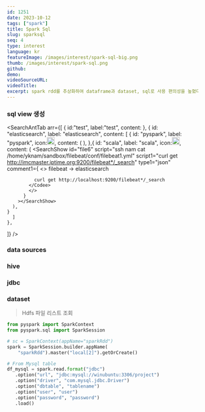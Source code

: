 ```yaml
---
id: 1251
date: 2023-10-12
tags: ["spark"]
title: Spark Sql
slug: sparksql
seq: 4
type: interest
language: kr
featureImage: /images/interest/spark-sql-big.png
thumb: /images/interest/spark-sql.png
github:
demo:
videoSourceURL:
videoTitle:
excerpt: spark rdd를 추상화하여 dataframe과 dataset, sql로 사용 편의성을 높혔다.
---
```


### sql view 생성

<SearchAntTab
  arr={[
    {
      id:"test",
      label:"test",
      content:<SearchShow
  id="dvela3"
  script="ssh yknam@namubuntu curl GET http://namubuntu:9200/nginx-2023.10.25/_mapping"
  type="json"
/>
    },
    {
      id: "elasticsearch",
      label: "elasticsearch",
      content: [
         {
      id: "pyspark",
      label: "pyspark",
      icon:<img src="/images/interest/pyspark_icon.png" width="20px"/>,
      content: (
        <SearchScript
          filename="mappings_update"
          type="json"
          script1="console.log('hi')"
        ></SearchScript>
      ),
    },{
       id: "scala",
      label: "scala",
      icon:<img src="/images/interest/scala_icon.png" width="20px"/>,
      content: 
      (
        <SearchShow
        id="file6"
          script="ssh nam cat /home/yknam/sandbox/filebeat/conf/filebeat1.yml"
          script1="curl get http://imcmaster.iptime.org:9200/filebeat*/_search"
          type1="json"
          comment1={
            <>
            <Chipp>filebeat → elasticsearch</Chipp>
            <Codee>

              curl get http://localhost:9200/filebeat*/_search
            </Codee>
            </>
          }
        ></SearchShow>
      ),
    }
      ]
    },

]}
/>

### data sources

### hive

### jdbc

### dataset

> Hdfs 파일 리스트 조회

```python
from pyspark import SparkContext
from pyspark.sql import SparkSession

# sc = SparkContext(appName="sparkRdd")
spark = SparkSession.builder.appName(
    "sparkRdd").master("local[2]").getOrCreate()

# From Mysql table
df_mysql = spark.read.format("jdbc")
   .option("url", "jdbc:mysql://winubuntu:3306/project")
   .option("driver", "com.mysql.jdbc.Driver")
   .option("dbtable", "tablename")
   .option("user", "user")
   .option("password", "password")
   .load()
```

<SearchLabel
  script="/home/yknam/pythonfiles/pyspark/sparkRdd.py"
  txt="spark rdd example"
  port="7878"
/>
